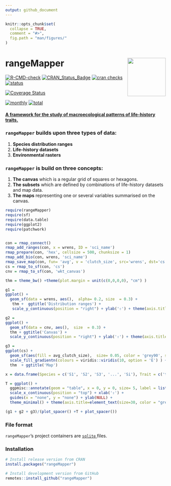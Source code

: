 ```yaml
---
output: github_document
---
```


<!-- README.md is generated from README.Rmd. Please edit that file -->

<!-- 
rmarkdown::render('README.Rmd')
-->

```r
knitr::opts_chunk$set(
  collapse = TRUE,
  comment = "#>",
  fig.path = "man/figures/"
)
```


# rangeMapper <img src="man/figures/logo.png" align="right" alt="" width="120" />

<!-- badges: start -->
[![R-CMD-check](https://github.com/mpio-be/rangeMapper/workflows/R-CMD-check/badge.svg)](https://github.com/mpio-be/rangeMapper/actions)
[![CRAN_Status_Badge](http://www.r-pkg.org/badges/version/rangeMapper)](http://cran.r-project.org/package=rangeMapper)
[![cran checks](https://cranchecks.info/badges/worst/rangeMapper)](https://cran.r-project.org/web/checks/check_results_rangeMapper.html)
[![status](https://tinyverse.netlify.com/badge/rangeMapper)](https://CRAN.R-project.org/package=rangeMapper)

[![Coverage Status](https://img.shields.io/codecov/c/github/mpio-be/rangeMapper/master.svg)](https://codecov.io/github/mpio-be/rangeMapper?branch=master)

[![monthly](https://cranlogs.r-pkg.org/badges/rangeMapper)](https://www.rpackages.io/package/rangeMapper) 
[![total](https://cranlogs.r-pkg.org/badges/grand-total/rangeMapper)](https://www.rpackages.io/package/rangeMapper)



<!-- badges: end -->

<h4>
    <a href="https://onlinelibrary.wiley.com/doi/10.1111/j.1466-8238.2011.00739.x" target="_blank">
A framework for the study of macroecological patterns of life-history traits. </a> 
</h4>


### `rangeMapper` builds upon three types of data:   
 1. __Species distribution ranges__   
 2. __Life-history datasets__   
 3. __Environmental rasters__  

### `rangeMapper` is build on three concepts:  
 1. __The canvas__   which is a regular grid of squares or hexagons.   
 2. __The subsets__  which are defined by combinations of life-history datasets and map data.   
 3. __The maps__     representing one or several variables summarised on the canvas.   


```r
require(rangeMapper)
require(sf)
require(data.table)
require(ggplot2)
require(patchwork)


con = rmap_connect()
rmap_add_ranges(con, x = wrens, ID = 'sci_name')
rmap_prepare(con, 'hex', cellsize = 500, chunksize = 1)
rmap_add_bio(con, wrens, 'sci_name')
rmap_save_map(con, fun= 'avg', v = 'clutch_size', src='wrens', dst='cs')
cs = rmap_to_sf(con, 'cs')
cnv = rmap_to_sf(con, 'wkt_canvas')

thm = theme_bw() +theme(plot.margin = unit(c(0,0,0,0), "cm") )

g1 = 
ggplot() + 
  geom_sf(data = wrens, aes(),  alpha= 0.2, size  = 0.3) + 
   thm +  ggtitle('Distribution ranges') + 
   scale_y_continuous(position = "right") + ylab('⇧') + theme(axis.title=element_text(size=30, color = "grey60") )

g2 = 
ggplot() + 
  geom_sf(data = cnv, aes(),  size  = 0.3) + 
  thm + ggtitle('Canvas') + 
  scale_y_continuous(position = "right") + ylab('⇧') + theme(axis.title=element_text(size=30, color = "grey60") )

g3 = 
ggplot(cs) + 
  geom_sf(aes(fill = avg_clutch_size),  size= 0.05, color = 'grey90', show.legend = FALSE) + 
  scale_fill_gradientn(colours = viridis::viridis(10, option = 'E') ) + 
  thm  + ggtitle('Map')

x = data.frame(Species = c('S1', 'S2', 'S3', '...', 'Si'), Trait = c('t1', 't2', 't3', '...', 'ti'))  

T = ggplot() +
  ggpmisc::annotate(geom = "table", x = 0, y = 0, size= 5, label = list(x) ) + 
  scale_x_continuous(position = "top") + xlab('⇧') + 
  guides(x = "none", y = "none") + ylab(NULL) +
  theme_minimal() + theme(axis.title=element_text(size=30, color = "grey60") ) 

(g1 + g2 + g3)/(plot_spacer() +T + plot_spacer()) 


```

### File format

`rangeMapper`'s project containers are <a href="https://www.sqlite.org/" target="_blank"> `sqlite` </a> files.



### Installation

```r
# Install release version from CRAN
install.packages("rangeMapper")

# Install development version from GitHub
remotes::install_github("rangeMapper")
```


















